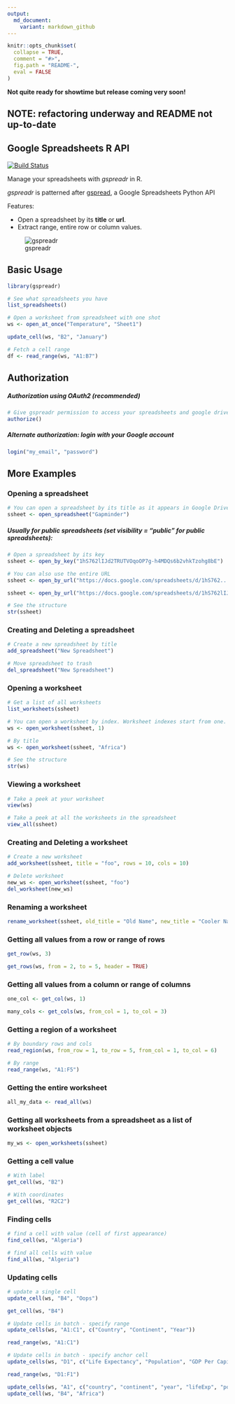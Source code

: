 ```yaml
---
output:
  md_document:
    variant: markdown_github
---
```


<!-- README.md is generated from README.Rmd. Please edit that file -->

```r
knitr::opts_chunk$set(
  collapse = TRUE,
  comment = "#>",
  fig.path = "README-",
  eval = FALSE
)
```

**Not quite ready for showtime but release coming very soon!**

**NOTE: refactoring underway and README not up-to-date**
---

Google Spreadsheets R API
---
[![Build Status](https://travis-ci.org/jennybc/gspreadr.png?branch=master)](https://travis-ci.org/jennybc/gspreadr)

Manage your spreadsheets with *gspreadr* in R. 

*gspreadr* is patterned after [gspread](https://github.com/burnash/gspread), a Google Spreadsheets Python API


Features:

-   Open a spreadsheet by its **title** or **url**.
-   Extract range, entire row or column values.

![gspreadr](README-gspreadr.png)

Basic Usage
---
```r
library(gspreadr)
```
```r
# See what spreadsheets you have
list_spreadsheets()

# Open a worksheet from spreadsheet with one shot
ws <- open_at_once("Temperature", "Sheet1")

update_cell(ws, "B2", "January")

# Fetch a cell range
df <- read_range(ws, "A1:B7")

```

Authorization
---
##### Authorization using OAuth2 (recommended)
```r
# Give gspreadr permission to access your spreadsheets and google drive
authorize() 
```

##### Alternate authorization: login with your Google account

```r
login("my_email", "password")
```
  
More Examples
---
### Opening a spreadsheet

```r
# You can open a spreadsheet by its title as it appears in Google Drive
ssheet <- open_spreadsheet("Gapminder")
```

##### Usually for public spreadsheets (set visibility = "public" for public spreadsheets): 
```r
# Open a spreadsheet by its key 
ssheet <- open_by_key("1hS762lIJd2TRUTVOqoOP7g-h4MDQs6b2vhkTzohg8bE")

# You can also use the entire URL
ssheet <- open_by_url("https://docs.google.com/spreadsheets/d/1hS762...")
```

```r
ssheet <- open_by_url("https://docs.google.com/spreadsheets/d/1hS762lIJd2TRUTVOqoOP7g-h4MDQs6b2vhkTzohg8bE/pubhtml", visibility = "public")
```

```r
# See the structure
str(ssheet)
```

### Creating and Deleting a spreadsheet

```r
# Create a new spreadsheet by title
add_spreadsheet("New Spreadsheet")

# Move spreadsheet to trash
del_spreadsheet("New Spreadsheet")
```

### Opening a worksheet

```r

# Get a list of all worksheets
list_worksheets(ssheet)

# You can open a worksheet by index. Worksheet indexes start from one.
ws <- open_worksheet(ssheet, 1)

# By title
ws <- open_worksheet(ssheet, "Africa")

# See the structure
str(ws)
```

### Viewing a worksheet
```r
# Take a peek at your worksheet
view(ws)
```
```r
# Take a peek at all the worksheets in the spreadsheet
view_all(ssheet)
```

### Creating and Deleting a worksheet

```r
# Create a new worksheet
add_worksheet(ssheet, title = "foo", rows = 10, cols = 10)

# Delete worksheet
new_ws <- open_worksheet(ssheet, "foo")
del_worksheet(new_ws)
```

### Renaming a worksheet

```r
rename_worksheet(ssheet, old_title = "Old Name", new_title = "Cooler Name")
```

### Getting all values from a row or range of rows

```r
get_row(ws, 3)

get_rows(ws, from = 2, to = 5, header = TRUE)
```

### Getting all values from a column or range of columns
```r
one_col <- get_col(ws, 1)

many_cols <- get_cols(ws, from_col = 1, to_col = 3)
```

### Getting a region of a worksheet
```r

# By boundary rows and cols
read_region(ws, from_row = 1, to_row = 5, from_col = 1, to_col = 6)

# By range
read_range(ws, "A1:F5")
```

### Getting the entire worksheet
```r
all_my_data <- read_all(ws)
```

### Getting all worksheets from a spreadsheet as a list of worksheet objects
```r
my_ws <- open_worksheets(ssheet)
```

### Getting a cell value

```r
# With label
get_cell(ws, "B2")

# With coordinates
get_cell(ws, "R2C2")
```

### Finding cells
```r
# find a cell with value (cell of first appearance)
find_cell(ws, "Algeria")

# find all cells with value
find_all(ws, "Algeria")
```

### Updating cells 
```r
# update a single cell
update_cell(ws, "B4", "Oops")

get_cell(ws, "B4")

# Update cells in batch - specify range
update_cells(ws, "A1:C1", c("Country", "Continent", "Year"))

read_range(ws, "A1:C1")

# Update cells in batch - specify anchor cell
update_cells(ws, "D1", c("Life Expectancy", "Population", "GDP Per Capita"))

read_range(ws, "D1:F1")
```

```r
update_cells(ws, "A1", c("country", "continent", "year", "lifeExp", "pop", "gdpPercap"))
update_cell(ws, "B4", "Africa")
```

